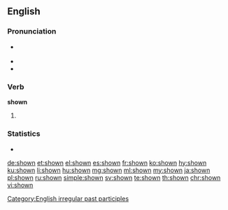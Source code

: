==English==

===Pronunciation===
* {{a|US}} {{IPA|/ˈʃoʊ̪n/|lang=en}}
* {{audio|en-us-shown.ogg|Audio (US)|lang=en}}
* {{rhymes|əʊn|lang=en}}

===Verb===
'''shown'''

# {{past participle of|show|lang=en}}

===Statistics===
* {{rank|mighty|Hart|social|923|shown|escape|Mr|shot}}

[[Category:English irregular past participles]]

[[de:shown]]
[[et:shown]]
[[el:shown]]
[[es:shown]]
[[fr:shown]]
[[ko:shown]]
[[hy:shown]]
[[ku:shown]]
[[li:shown]]
[[hu:shown]]
[[mg:shown]]
[[ml:shown]]
[[my:shown]]
[[ja:shown]]
[[pl:shown]]
[[ru:shown]]
[[simple:shown]]
[[sv:shown]]
[[te:shown]]
[[th:shown]]
[[chr:shown]]
[[vi:shown]]